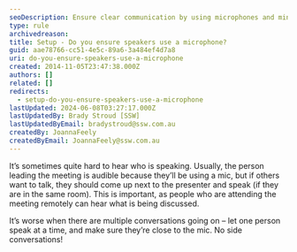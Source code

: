 ```yaml
---
seoDescription: Ensure clear communication by using microphones and minimizing side conversations to keep remote attendees engaged.
type: rule
archivedreason:
title: Setup - Do you ensure speakers use a microphone?
guid: aae78766-cc51-4e5c-89a6-3a484ef4d7a8
uri: do-you-ensure-speakers-use-a-microphone
created: 2014-11-05T23:47:38.000Z
authors: []
related: []
redirects:
  - setup-do-you-ensure-speakers-use-a-microphone
lastUpdated: 2024-06-08T03:27:17.000Z
lastUpdatedBy: Brady Stroud [SSW]
lastUpdatedByEmail: bradystroud@ssw.com.au
createdBy: JoannaFeely
createdByEmail: JoannaFeely@ssw.com.au
---
```


It’s sometimes quite hard to hear who is speaking. Usually, the person leading the meeting is audible because they’ll be using a mic, but if others want to talk, they should come up next to the presenter and speak (if they are in the same room). This is important, as people who are attending the meeting remotely can hear what is being discussed.

It’s worse when there are multiple conversations going on – let one person speak at a time, and make sure they’re close to the mic. No side conversations!
